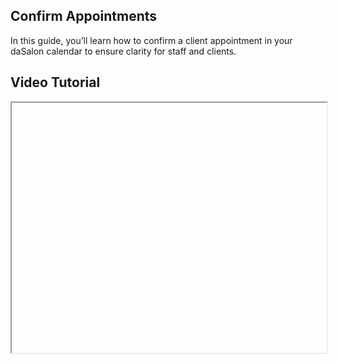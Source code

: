


<div className="mdx-content">

## Confirm Appointments



In this guide, you’ll learn how to confirm a client appointment in your daSalon calendar to ensure clarity for staff and clients.

## Video Tutorial



<iframe
  width="100%"
  height="400"
  title="Confirm appointments tutorial"
  allowFullScreen
  className="rounded-lg"
/>

---

##  Confirm Appointment

*Purpose*: Mark a scheduled appointment as confirmed so your team is prepared and clients are notified.

### Steps:

❶ Go to **Appointments** from the sidebar.
❷ Choose one of the following:
   - Click **⋮ → Edit** → change status to **Confirmed**
   - Appointment ID → Change status to Confirmed
   - Use the status dropdown in the row → select **Confirmed**
❸ Click **Update/Save** if using the edit form.

✅ The status will now show in **Blue**.

---

<div className="space-y-4 mt-6">

<div className="my-10 border-t border-gray-200" />

## More questions about this


</div>

<div className="space-y-4 mt-6">
  <details className="bg-white rounded-md p-4 border border-gray-300">
    <summary
      className="font-medium text-base text-gray-900"
      style={{
        backgroundColor: 'transparent',
        outline: 'none',
        cursor: 'pointer',
        userSelect: 'none',
        listStyle: 'none',
      }}
    >
      What does confirming an appointment do?
    </summary>
    <p className="mt-2 text-sm text-gray-700">
      It ensures your staff is aware of the booking and notifies the client via SMS or email.
    </p>
  </details>

  <details className="bg-white rounded-md p-4 border border-gray-300">
    <summary
      className="font-medium text-base text-gray-900"
      style={{
        backgroundColor: 'transparent',
        outline: 'none',
        cursor: 'pointer',
        userSelect: 'none',
        listStyle: 'none',
      }}
    >
      Can I unconfirm a confirmed appointment?
    </summary>
    <p className="mt-2 text-sm text-gray-700">
      Yes, you can change the status again using the edit form or status dropdown.
    </p>
  </details>
</div>

---

<div className="mdx-content mt-10">

Was this article helpful?

<div style={{ display: 'flex', gap: '1rem' }}>
  <button style={{ padding: '0.5rem', borderRadius: '9999px', backgroundColor: '#f0f0f0' }}>
    👍
  </button>
  <button style={{ padding: '0.5rem', borderRadius: '9999px', backgroundColor: '#f0f0f0' }}>
    👎
  </button>
</div>
</div>
</div>
---
